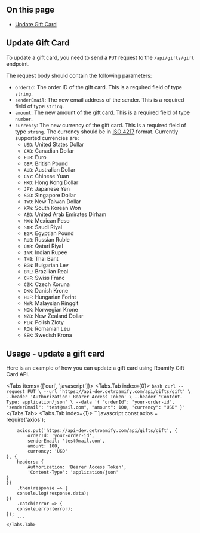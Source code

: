 
## On this page
- [Update Gift Card](#update-gift-card)

## Update Gift Card
To update a gift card, you need to send a `PUT` request to the `/api/gifts/gift` endpoint. 

The request body should contain the following parameters:
- `orderId`: The order ID of the gift card. This is a required field of type `string`.
- `senderEmail`: The new email address of the sender. This is a required field of type `string`.
- `amount`: The new amount of the gift card. This is a required field of type `number`.
- `currency`: The new currency of the gift card. This is a required field of type `string`. The currency should be in [ISO 4217](https://en.wikipedia.org/wiki/ISO_4217) format.
Currently supported currencies are:
    - `USD`: United States Dollar
    - `CAD`: Canadian Dollar
    - `EUR`: Euro
    - `GBP`: British Pound
    - `AUD`: Australian Dollar
    - `CNY`: Chinese Yuan
    - `HKD`: Hong Kong Dollar
    - `JPY`: Japanese Yen
    - `SGD`: Singapore Dollar
    - `TWD`: New Taiwan Dollar
    - `KRW`: South Korean Won
    - `AED`: United Arab Emirates Dirham
    - `MXN`: Mexican Peso
    - `SAR`: Saudi Riyal
    - `EGP`: Egyptian Pound
    - `RUB`: Russian Ruble
    - `QAR`: Qatari Riyal
    - `INR`: Indian Rupee
    - `THB`: Thai Baht
    - `BGN`: Bulgarian Lev
    - `BRL`: Brazilian Real
    - `CHF`: Swiss Franc
    - `CZK`: Czech Koruna
    - `DKK`: Danish Krone
    - `HUF`: Hungarian Forint
    - `MYR`: Malaysian Ringgit
    - `NOK`: Norwegian Krone
    - `NZD`: New Zealand Dollar
    - `PLN`: Polish Zloty
    - `RON`: Romanian Leu
    - `SEK`: Swedish Krona

## Usage - update a gift card
Here is an example of how you can update a gift card using Roamify Gift Card API.

<Tabs items={['curl', 'javascript']}>
    <Tabs.Tab index={0}>
        ```bash
        curl --request PUT \
        --url 'https://api-dev.getroamify.com/api/gifts/gift' \
        --header 'Authorization: Bearer Access Token' \
        --header 'Content-Type: application/json' \
        --data '{
            "orderId": "your-order-id",
            "senderEmail": "test@mail.com",
            "amount": 100,
            "currency": "USD"
        }'
        ```
    </Tabs.Tab>
    <Tabs.Tab index={1}>
        ```javascript
        const axios = require('axios');

        axios.put('https://api-dev.getroamify.com/api/gifts/gift', {
            orderId: 'your-order-id',
            senderEmail: 'test@mail.com',
            amount: 100,
            currency: 'USD'
    }, {
        headers: {
            Authorization: 'Bearer Access Token',
            'Content-Type': 'application/json'
    }
    })
        .then(response => {
        console.log(response.data);
    })
        .catch(error => {
        console.error(error);
    });
        ```
    </Tabs.Tab>
</Tabs>
